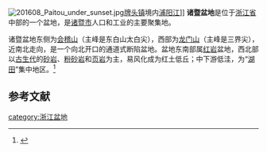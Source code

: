 [[File:201608_Paitou_under_sunset.jpg|thumb]][[牌头镇|牌头镇]]境内[[浦阳江|浦阳江]]]]
'''诸暨盆地'''是位于[[浙江省|浙江省]]中部的一个盆地，是[[诸暨市|诸暨市]]人口和工业的主要聚集地。

诸暨盆地东侧为[[会稽山|会稽山]]（主峰是东白山太白尖），西部为[[龙门山_(富阳)|龙门山]]（主峰是三界尖），近南北走向，是一个向北开口的通道式断陷盆地。盆地东南部属[[红岩|红岩]]盆地，西北部以[[古生代|古生代]]的[[砂岩|砂岩]]、[[粉砂岩|粉砂岩]]和[[页岩|页岩]]为主，易风化成为红土低丘；中下游低洼，为“[[湖田|湖田]]”集中地区。<ref>{{cite web |title=第一章 地貌 |url=http://www.sx.gov.cn/col/col1462599/ |website=[[绍兴市人民政府|绍兴市人民政府]]入口网站 |accessdate=2022-02-15}}</ref>

== 参考文献 ==
{{reflist}}

{{浙江地理}}
{{浙江小作品}}

[[category:浙江盆地|category:浙江盆地]]
